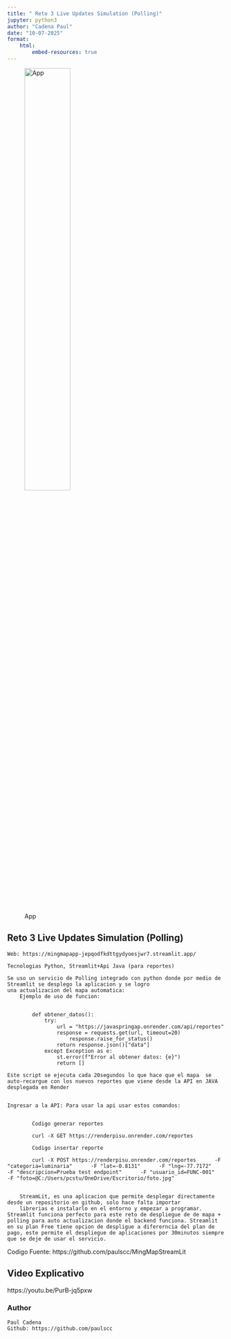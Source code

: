 ```yaml
---
title: " Reto 3 Live Updates Simulation (Polling)"
jupyter: python3
author: "Cadena Paul"
date: "10-07-2025"
format: 
    html:
        embed-resources: true
---
```

![App](images/logo.png){width=50%}

## Reto 3 Live Updates Simulation (Polling) 

    Web: https://mingmapapp-jepqodfkdttgydyoesjwr7.streamlit.app/

    Tecnologias Python, Streamlit+Api Java (para reportes)

    Se uso un servicio de Polling integrado con python donde por medio de Streamlit se desplego la aplicacion y se logro
    una actualizacion del mapa automatica:
        Ejemplo de uso de funcion:
        
        
            def obtener_datos():
                try:
                    url = "https://javaspringap.onrender.com/api/reportes"
                    response = requests.get(url, timeout=20)
                        response.raise_for_status()
                    return response.json()["data"]
                except Exception as e:
                    st.error(f"Error al obtener datos: {e}")
                    return []
    
    Este script se ejecuta cada 20segundos lo que hace que el mapa  se auto-recargue con los nuevos reportes que viene desde la API en JAVA desplegada en Render


    Ingresar a la API: Para usar la api usar estos comandos:

        
            Codigo generar reportes
            
            curl -X GET https://renderpisu.onrender.com/reportes

            Codigo insertar reporte 
            
            curl -X POST https://renderpisu.onrender.com/reportes      -F "categoria=luminaria"      -F "lat=-0.8131"      -F "lng=-77.7172"      -F "descripcion=Prueba test endpoint"      -F "usuario_id=FUNC-001"      -F "foto=@C:/Users/pcstu/OneDrive/Escritorio/foto.jpg"


        StreamLit, es una aplicacion que permite desplegar directamente desde un repositorio en github, solo hace falta importar
        librerias e instalarlo en el entorno y empezar a programar. Streamlit funciona perfecto para este reto de despliegue de de mapa +  polling para auto actualizacion donde el backend funciona. Streamlit en su plan Free tiene opcion de despligue a difererncia del plan de pago, este permite el despliegue de aplicaciones por 30minutos siempre que se deje de usar el servicio.  


Codigo Fuente: https://github.com/paulscc/MingMapStreamLit

## Video Explicativo

https://youtu.be/PurB-jq5pxw


### Author

    Paul Cadena
    Github: https://github.com/paulscc
    
